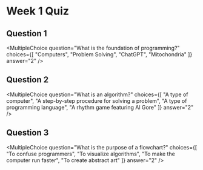 # Week 1 Quiz


## Question 1
<MultipleChoice
	question="What is the foundation of programming?"
	choices={[
		"Computers",
		"Problem Solving",
		"ChatGPT",
		"Mitochondria"
	]}
	answer="2"
/>

## Question 2
<MultipleChoice
	question="What is an algorithm?"
	choices={[
		"A type of computer",
		"A step-by-step procedure for solving a problem",
		"A type of programming language",
		"A rhythm game featuring Al Gore"
	]}
	answer="2"
/>

## Question 3
<MultipleChoice
	question="What is the purpose of a flowchart?"
	choices={[
		"To confuse programmers",
		"To visualize algorithms",
		"To make the computer run faster",
		"To create abstract art"
	]}
	answer="2"
/>
